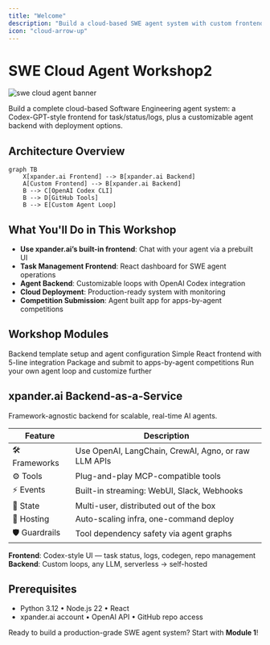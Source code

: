 ```yaml
---
title: "Welcome"
description: "Build a cloud-based SWE agent system with custom frontend and backend deployment"
icon: "cloud-arrow-up"
---
```


# SWE Cloud Agent Workshop2

![swe cloud agent banner](/images/workshops/github_agent.png)

Build a complete cloud-based Software Engineering agent system: a Codex-GPT-style frontend for task/status/logs, plus a customizable agent backend with deployment options.

## Architecture Overview

```mermaid
graph TB
    X[xpander.ai Frontend] --> B[xpander.ai Backend]
    A[Custom Frontend] --> B[xpander.ai Backend]
    B --> C[OpenAI Codex CLI]
    B --> D[GitHub Tools]
    B --> E[Custom Agent Loop]
```

## What You'll Do in This Workshop

- **Use xpander.ai’s built-in frontend**: Chat with your agent via a prebuilt UI
- **Task Management Frontend**: React dashboard for SWE agent operations
- **Agent Backend**: Customizable loops with OpenAI Codex integration
- **Cloud Deployment**: Production-ready system with monitoring
- **Competition Submission**: Agent built app for apps-by-agent competitions

## Workshop Modules

<CardGroup cols={2}>
  <Card title="1. Architecture & Backend Setup" icon="server" color="#4A2C99" href="/workshops/swe-cloud-agent-workshop/01-intro-cloud-swe-agents">
    Backend template setup and agent configuration
  </Card>
  <Card title="2. Frontend Build & Testing" icon="desktop" color="#753CFF" href="/workshops/swe-cloud-agent-workshop/02-load-backend-template">
    Simple React frontend with 5-line integration
  </Card>
  <Card title="3. Competition Submission" icon="trophy" color="#9B70FF" href="/workshops/swe-cloud-agent-workshop/03-submit-competition">
    Package and submit to apps-by-agent competitions
  </Card>
  <Card title="4. Advanced Customization (Optional)" icon="gear" color="#6B46C1" href="/workshops/swe-cloud-agent-workshop/04-advanced-customization">
    Run your own agent loop and customize further
  </Card>
</CardGroup>

## xpander.ai Backend-as-a-Service

Framework-agnostic backend for scalable, real-time AI agents.

| Feature        | Description                                          |
| -------------- | ---------------------------------------------------- |
| 🛠️ Frameworks | Use OpenAI, LangChain, CrewAI, Agno, or raw LLM APIs |
| ⚙️ Tools       | Plug-and-play MCP-compatible tools                   |
| ⚡ Events       | Built-in streaming: WebUI, Slack, Webhooks           |
| 💾 State       | Multi-user, distributed out of the box               |
| 🚀 Hosting     | Auto-scaling infra, one-command deploy               |
| 🛡️ Guardrails | Tool dependency safety via agent graphs              |

**Frontend**: Codex-style UI — task status, logs, codegen, repo management\
**Backend**: Custom loops, any LLM, serverless → self-hosted

## Prerequisites

- Python 3.12 • Node.js 22 • React
- xpander.ai account • OpenAI API • GitHub repo access

Ready to build a production-grade SWE agent system? Start with **Module 1**\!